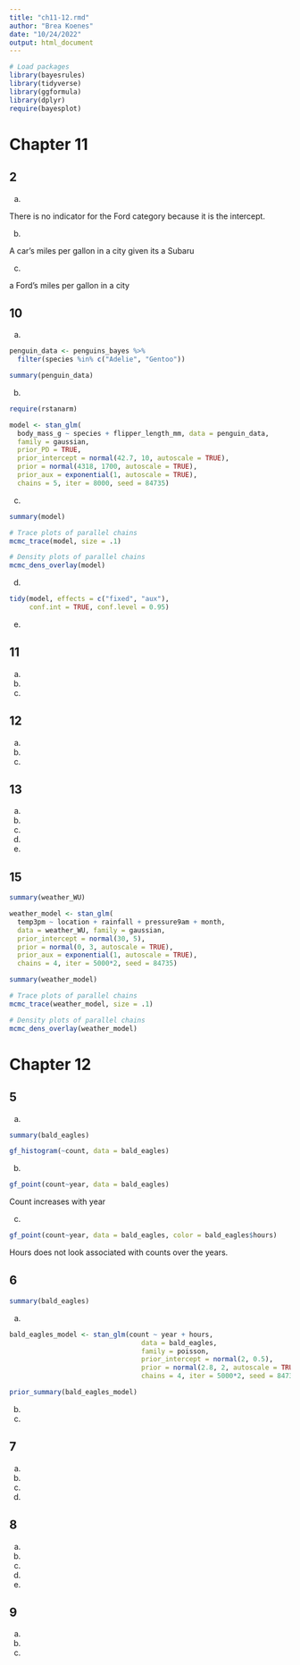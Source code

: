```yaml
---
title: "ch11-12.rmd"
author: "Brea Koenes"
date: "10/24/2022"
output: html_document
---
```


```r
# Load packages
library(bayesrules)
library(tidyverse)
library(ggformula)
library(dplyr)
require(bayesplot)
```

# Chapter 11

## 2

a. 

There is no indicator for the Ford category because it is the intercept.

b.

A car’s miles per gallon in a city given its a Subaru

c. 

a Ford’s miles per gallon in a city 

## 10

a. 

```r
penguin_data <- penguins_bayes %>% 
  filter(species %in% c("Adelie", "Gentoo"))

summary(penguin_data)
```

b.

```r
require(rstanarm)

model <- stan_glm(
  body_mass_g ~ species + flipper_length_mm, data = penguin_data, 
  family = gaussian,
  prior_PD = TRUE,
  prior_intercept = normal(42.7, 10, autoscale = TRUE),
  prior = normal(4318, 1700, autoscale = TRUE), 
  prior_aux = exponential(1, autoscale = TRUE),
  chains = 5, iter = 8000, seed = 84735)
```

c.

```r
summary(model)
```

```r
# Trace plots of parallel chains
mcmc_trace(model, size = .1)
```

```r
# Density plots of parallel chains
mcmc_dens_overlay(model)
```

d.

```r
tidy(model, effects = c("fixed", "aux"),
     conf.int = TRUE, conf.level = 0.95)
```

e.

## 11

a.

b.

c.

## 12

a.

b.

c.

## 13

a.

b.

c.

d.

e.

## 15

```r
summary(weather_WU)
```

```r
weather_model <- stan_glm(
  temp3pm ~ location + rainfall + pressure9am + month,
  data = weather_WU, family = gaussian,
  prior_intercept = normal(30, 5),
  prior = normal(0, 3, autoscale = TRUE), 
  prior_aux = exponential(1, autoscale = TRUE),
  chains = 4, iter = 5000*2, seed = 84735)
```

```r
summary(weather_model)
```

```r
# Trace plots of parallel chains
mcmc_trace(weather_model, size = .1)
```

```r
# Density plots of parallel chains
mcmc_dens_overlay(weather_model)
```

# Chapter 12

## 5

a.

```r
summary(bald_eagles)
```

```r
gf_histogram(~count, data = bald_eagles)
```

b.



```r
gf_point(count~year, data = bald_eagles)
```

Count increases with year

c. 

```r
gf_point(count~year, data = bald_eagles, color = bald_eagles$hours)
```

Hours does not look associated with counts over the years.

## 6

```r
summary(bald_eagles)
```

a.

```r
bald_eagles_model <- stan_glm(count ~ year + hours, 
                                 data = bald_eagles, 
                                 family = poisson,
                                 prior_intercept = normal(2, 0.5),
                                 prior = normal(2.8, 2, autoscale = TRUE), 
                                 chains = 4, iter = 5000*2, seed = 84735)
```

```r
prior_summary(bald_eagles_model)
```

b.

c. 

## 7

a.

b.

c.

d.

## 8

a.

b.

c.

d.

e.

## 9

a.

b.

c.

